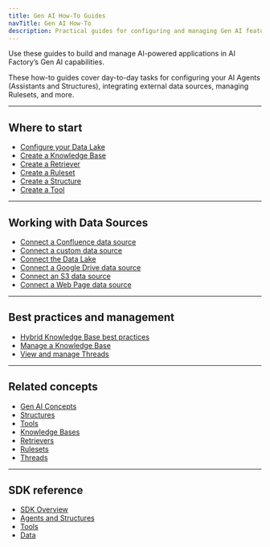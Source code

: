 ```yaml
---
title: Gen AI How-To Guides
navTitle: Gen AI How-To
description: Practical guides for configuring and managing Gen AI features in AI Factory — including Assistants, Structures, Tools, Knowledge Bases, and more.
---
```


Use these guides to build and manage AI-powered applications in AI Factory’s Gen AI capabilities.

These how-to guides cover day-to-day tasks for configuring your AI Agents (Assistants and Structures), integrating external data sources, managing Rulesets, and more.

* * *

## Where to start

-   [Configure your Data Lake](/edb-postgres-ai/1.3/ai-factory/gen-ai/configure-datalake)
-   [Create a Knowledge Base](/edb-postgres-ai/1.3/ai-factory/gen-ai/create-knowledge-base)
-   [Create a Retriever](/edb-postgres-ai/1.3/ai-factory/gen-ai/create-retriever)
-   [Create a Ruleset](/edb-postgres-ai/1.3/ai-factory/gen-ai/create-ruleset)
-   [Create a Structure](/edb-postgres-ai/1.3/ai-factory/gen-ai/create-structure)
-   [Create a Tool](/edb-postgres-ai/1.3/ai-factory/gen-ai/create-tool)

* * *

## Working with Data Sources

-   [Connect a Confluence data source](/edb-postgres-ai/1.3/ai-factory/gen-ai/data-source-confluence)
-   [Connect a custom data source](/edb-postgres-ai/1.3/ai-factory/gen-ai/data-source-custom)
-   [Connect the Data Lake](/edb-postgres-ai/1.3/ai-factory/gen-ai/data-source-data-lake)
-   [Connect a Google Drive data source](/edb-postgres-ai/1.3/ai-factory/gen-ai/data-source-google-drive)
-   [Connect an S3 data source](/edb-postgres-ai/1.3/ai-factory/gen-ai/data-source-s3)
-   [Connect a Web Page data source](/edb-postgres-ai/1.3/ai-factory/gen-ai/data-source-webpage)

* * *

## Best practices and management

-   [Hybrid Knowledge Base best practices](/edb-postgres-ai/1.3/ai-factory/gen-ai/hybrid-kb-best-practices)
-   [Manage a Knowledge Base](/edb-postgres-ai/1.3/ai-factory/gen-ai/manage-knowledge-base)
-   [View and manage Threads](/edb-postgres-ai/1.3/ai-factory/gen-ai/view-threads)

* * *

## Related concepts

-   [Gen AI Concepts](/edb-postgres-ai/1.3/ai-factory/gen-ai/concepts)
-   [Structures](/edb-postgres-ai/1.3/ai-factory/gen-ai/structures)
-   [Tools](/edb-postgres-ai/1.3/ai-factory/gen-ai/reference/tools/)
-   [Knowledge Bases](/edb-postgres-ai/1.3/ai-factory/gen-ai/knowledge-bases)
-   [Retrievers](/edb-postgres-ai/1.3/ai-factory/gen-ai/retrievers)
-   [Rulesets](/edb-postgres-ai/1.3/ai-factory/gen-ai/rulesets)
-   [Threads](/edb-postgres-ai/1.3/ai-factory/gen-ai/threads)

* * *

## SDK reference

-   [SDK Overview](reference/sdk/)
-   [Agents and Structures](reference/sdk/structures)
-   [Tools](reference/sdk/tools)
-   [Data](reference/sdk/data)
